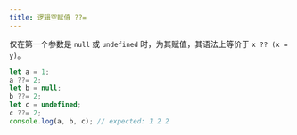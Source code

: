 ```yaml
---
title: 逻辑空赋值 ??=
---
```


仅在第一个参数是 `null` 或 `undefined` 时，为其赋值，其语法上等价于 `x ?? (x = y)`。

```javascript title="JavaScript" showLineNumbers
let a = 1;
a ??= 2;
let b = null;
b ??= 2;
let c = undefined;
c ??= 2;
console.log(a, b, c); // expected: 1 2 2
```
